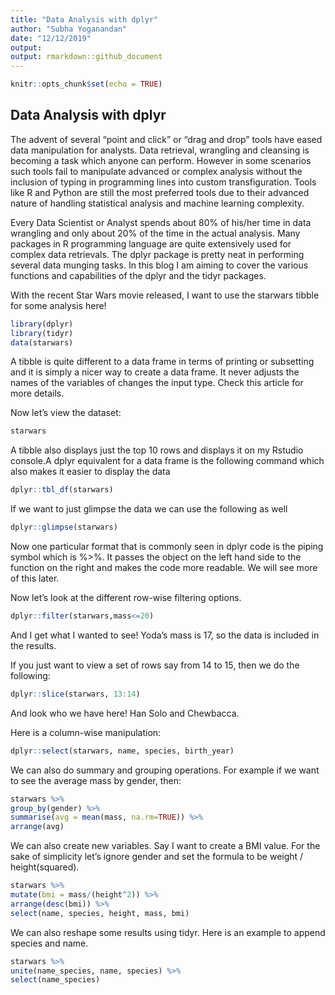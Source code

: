 ---
title: "Data Analysis with dplyr"
author: "Subha Yoganandan"
date: "12/12/2019"
output:
output: rmarkdown::github_document
---

```{r setup, include=TRUE}
knitr::opts_chunk$set(echo = TRUE)
```

## Data Analysis with dplyr

The advent of several "point and click" or "drag and drop" tools have eased data manipulation for analysts. Data retrieval, wrangling and cleansing is becoming a task which anyone can perform. However in some scenarios such tools fail to manipulate advanced or complex analysis without the inclusion of typing in programming lines into custom transfiguration. Tools like R and Python are still the most preferred tools due to their advanced nature of handling statistical analysis and machine learning complexity.

Every Data Scientist or Analyst spends about 80% of his/her time in data wrangling and only about 20% of the time in the actual analysis. Many packages in R programming language are quite extensively used for complex data retrievals. The dplyr package is pretty neat in performing several data munging tasks. In this blog I am aiming to cover the various functions and capabilities of the dplyr and the tidyr packages.

With the recent Star Wars movie released, I want to use the starwars tibble for some analysis here!

```{r starwars}
library(dplyr)
library(tidyr)
data(starwars)
```

A tibble is quite different to a data frame in terms of printing or subsetting and it is simply a nicer way to create a data frame. It never adjusts the names of the variables of changes the input type. Check this article for more details.

Now let's view the dataset:


```{r}
starwars
```

A tibble also displays just the top 10 rows and displays it on my Rstudio console.A dplyr equivalent for a data frame is the following command which also makes it easier to display the data

```{r}
dplyr::tbl_df(starwars)
```

If we want to just glimpse the data we can use the following as well

```{r}
dplyr::glimpse(starwars)
```

Now one particular format that is commonly seen in dplyr code is the piping symbol which is %>%. It passes the object on the left hand side to the function on the right and makes the code more readable. We will see more of this later.

Now let's look at the different row-wise filtering options.

```{r}
dplyr::filter(starwars,mass<=20)
```

And I get what I wanted to see! Yoda's mass is 17, so the data is included in the results.

If you just want to view a set of rows say from 14 to 15, then we do the following:

```{r}
dplyr::slice(starwars, 13:14)
```

And look who we have here! Han Solo and Chewbacca.

Here is a column-wise manipulation:

```{r}
dplyr::select(starwars, name, species, birth_year)
```

We can also do summary and grouping operations. For example if we want to see the average mass by gender, then:

```{r}
starwars %>%
group_by(gender) %>%
summarise(avg = mean(mass, na.rm=TRUE)) %>%
arrange(avg)
```

We can also create new variables. Say I want to create a BMI value. For the sake of simplicity let's ignore gender and set the formula to be weight / height(squared).

```{r}
starwars %>%
mutate(bmi = mass/(height^2)) %>%
arrange(desc(bmi)) %>%
select(name, species, height, mass, bmi)
```

We can also reshape some results using tidyr. Here is an example to append species and name.

```{r}
starwars %>%
unite(name_species, name, species) %>%
select(name_species)
```

